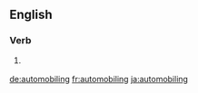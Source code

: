 ==English==

===Verb===
{{head|en}}

# {{context|dated|lang=en}} {{present participle of|automobile|lang=en}}

[[de:automobiling]]
[[fr:automobiling]]
[[ja:automobiling]]